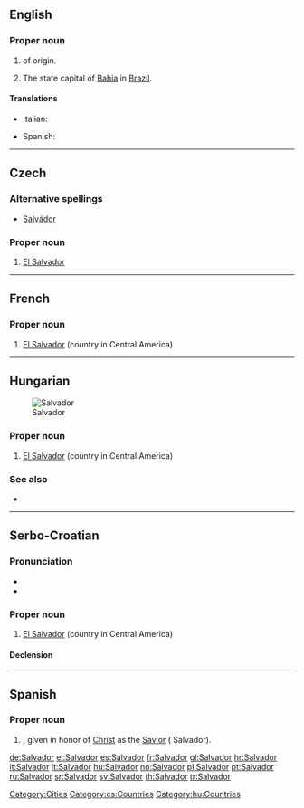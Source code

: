 {{also|salvador}}
==English==

===Proper noun===
{{en-proper noun}}

# {{given name|male|from=Spanish|}} of {{etyl|es}} origin.
# The state capital of [[Bahia]] in [[Brazil]].

====Translations====
{{trans-top|male given name}}
* Italian: {{t+|it|Salvatore}}
{{trans-mid}}
* Spanish: {{t+|es|Salvador}}
{{trans-bottom}}

[[Category:Cities]]

----

==Czech==

===Alternative spellings===
* [[Salvádor]]

===Proper noun===
{{cs-proper noun|g=m}}

# [[El Salvador]]

[[Category:cs:Countries]]

----

==French==
{{wikipedia|lang=fr}}

===Proper noun===
{{infl|fr|proper noun}}

# [[El Salvador]] (country in Central America)

----

==Hungarian==
[[Image:LocationElSalvador.png|thumb|Salvador]]

===Proper noun===
{{hu-proper noun}}

# [[El Salvador]] (country in Central America)

===See also===
* {{pedialite|lang=hu}}

[[Category:hu:Countries]]

----

==Serbo-Croatian==

===Pronunciation===
* {{IPA|/sǎlʋaːdor/|lang=sh}}
* {{hyphenation|Sal|va|dor}}

===Proper noun===
{{sh-proper-noun|g=m|head=Sàlvādor|r|Салвадор|Са̀лва̄дор}}

# [[El Salvador]] (country in Central America)

====Declension====
{{sh-decl-noun-unc
|Salvador
|Salvadora
|Salvadoru
|Salvador
|Salvadore
|Salvadoru
|Salvadorom
}}

----

==Spanish==

===Proper noun===
{{infl|es|proper noun}}

# {{given name|male|lang=es}}, given in honor of [[Christ]] as the [[Savior]] ( Salvador).

[[de:Salvador]]
[[el:Salvador]]
[[es:Salvador]]
[[fr:Salvador]]
[[gl:Salvador]]
[[hr:Salvador]]
[[it:Salvador]]
[[lt:Salvador]]
[[hu:Salvador]]
[[no:Salvador]]
[[pl:Salvador]]
[[pt:Salvador]]
[[ru:Salvador]]
[[sr:Salvador]]
[[sv:Salvador]]
[[th:Salvador]]
[[tr:Salvador]]